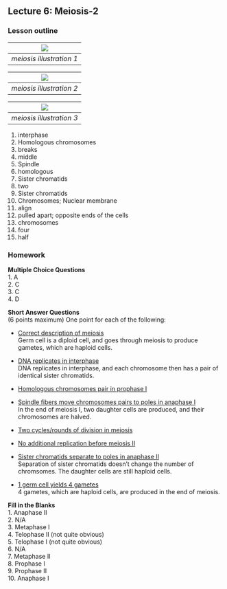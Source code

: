 ## Lecture 6: Meiosis-2
### Lesson outline  
| ![](./img/meiosis2.png) | 
|:--:| 
| *meiosis illustration 1* |  
  
| ![](./img/Meiosis_Stages.svg.png) | 
|:--:| 
| *meiosis illustration 2* |  
  
| ![](./img/meiosis-complex_med.jpeg) | 
|:--:| 
| *meiosis illustration 3* |  
  
1. interphase  
2. Homologous chromosomes  
3. breaks  
4. middle  
5. Spindle  
6. homologous  
7. Sister chromatids  
8. two  
9. Sister chromatids  
10. Chromosomes; Nuclear membrane  
11. align  
12. pulled apart; opposite ends of the cells  
13. chromosomes  
14. four  
15. half  

### Homework  
**Multiple Choice Questions**  
1. A  
2. C  
3. C  
4. D  

**Short Answer Questions**  
(6 points maximum) One point for each of the following:  

* <u>Correct description of meiosis</u>  
Germ cell is a diploid cell, and goes through meiosis to produce gametes, which are haploid cells.  
* <u>DNA replicates in interphase</u>  
DNA replicates in interphase, and each chromosome then has a pair of identical sister chromatids.  
* <u>Homologous chromosomes pair in prophase I</u>  
* <u>Spindle fibers move chromosomes pairs to poles in anaphase I</u>  
In the end of meiosis I, two daughter cells are produced, and their chromosomes are halved.  
  
* <u>Two cycles/rounds of division in meiosis</u>  
* <u>No additional replication before meiosis II</u>  
* <u>Sister chromatids separate to poles in anaphase II</u>  
Separation of sister chromatids doesn't change the number of chromsomes. The daughter cells are still haploid cells.
* <u>1 germ cell yields 4 gametes</u>  
4 gametes, which are haploid cells, are produced in the end of meiosis.  

**Fill in the Blanks**  
1. Anaphase II  
2. N/A  
3. Metaphase I  
4. Telophase II (not quite obvious)  
5. Telophase I (not quite obvious)  
6. N/A  
7. Metaphase II  
8. Prophase I  
9. Prophase II  
10. Anaphase I  
